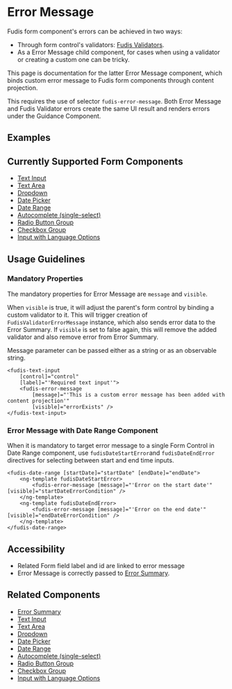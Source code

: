 
<Meta title="Components/Form/Error Message" />

# Error Message

Fudis form component's errors can be achieved in two ways:

- Through form control's validators: [Fudis Validators](/docs/utilities-validators--documentation).
- As a Error Message child component, for cases when using a validator or creating a custom one can be tricky.

This page is documentation for the latter Error Message component, which binds custom error message to Fudis form components through content projection.

This requires the use of selector `fudis-error-message`. Both Error Message and Fudis Validator errors create the same UI result and renders errors under the Guidance Component.

## Examples

<Canvas of={ErrorMessageStories.ErrorMessageExample}></Canvas>

## Currently Supported Form Components

- [Text Input](/docs/components-form-text-input--documentation)
- [Text Area](/docs/components-form-text-area--documentation)
- [Dropdown](/docs/components-form-dropdown--documentation)
- [Date Picker](/docs/components-form-date-datepicker--documentation)
- [Date Range](/docs/components-form-date-date-range--documentation)
- [Autocomplete (single-select)](/docs/components-form-autocomplete-single-select--documentation)
- [Radio Button Group](/docs/components-form-radio-button-group--documentation)
- [Checkbox Group](/docs/components-form-checkbox-group--documentation)
- [Input with Language Options](/docs/components-form-input-with-language-options--documentation)

## Usage Guidelines

### Mandatory Properties

The mandatory properties for Error Message are `message` and `visible`.

When `visible` is true, it will adjust the parent's form control by binding a custom validator to it. This will trigger creation of `FudisValidatorErrorMessage` instance, which also sends error data to the Error Summary. If `visible` is set to false again, this will remove the added validator and also remove error from Error Summary.

Message parameter can be passed either as a string or as an observable string.

```
<fudis-text-input
	[control]="control"
	[label]="'Required text input'">
	<fudis-error-message
		[message]="'This is a custom error message has been added with content projection'"
		[visible]="errorExists" />
</fudis-text-input>
```

### Error Message with Date Range Component

When it is mandatory to target error message to a single Form Control in Date Range component, use `fudisDateStartError`and `fudisDateEndError` directives for selecting between start and end time inputs.

```
<fudis-date-range [startDate]="startDate" [endDate]="endDate">
	<ng-template fudisDateStartError>
		<fudis-error-message [message]="'Error on the start date'" [visible]="startDateErrorCondition" />
	</ng-template>
	<ng-template fudisDateEndError>
		<fudis-error-message [message]="'Error on the end date'" [visible]="endDateErrorCondition" />
	</ng-template>
</fudis-date-range>
```

## Accessibility

- Related Form field label and id are linked to error message
- Error Message is correctly passed to [Error Summary](/docs/components-form-error-summary--documentation).

## Related Components

- [Error Summary](/docs/components-form-error-summary--documentation)
- [Text Input](/docs/components-form-text-input--documentation)
- [Text Area](/docs/components-form-text-area--documentation)
- [Dropdown](/docs/components-form-dropdown--documentation)
- [Date Picker](/docs/components-form-date-datepicker--documentation)
- [Date Range](/docs/components-form-date-date-range--documentation)
- [Autocomplete (single-select)](/docs/components-form-autocomplete-single-select--documentation)
- [Radio Button Group](/docs/components-form-radio-button-group--documentation)
- [Checkbox Group](/docs/components-form-checkbox-group--documentation)
- [Input with Language Options](/docs/components-form-input-with-language-options--documentation)
